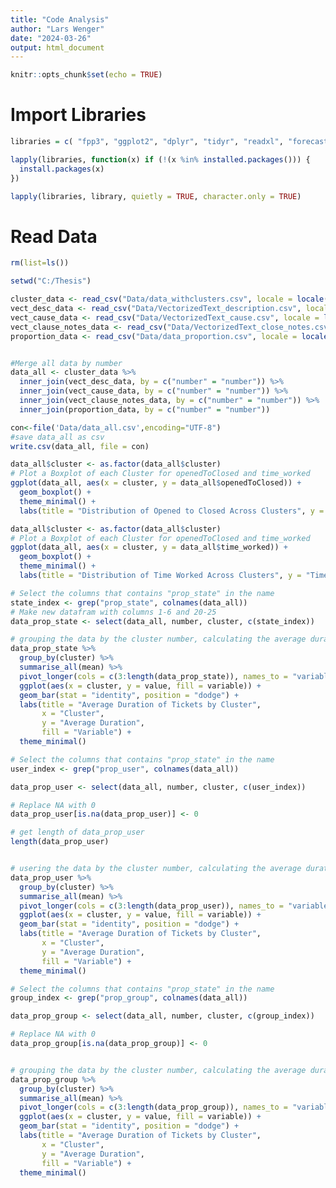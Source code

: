 ```yaml
---
title: "Code Analysis"
author: "Lars Wenger"
date: "2024-03-26"
output: html_document
---
```


```r
knitr::opts_chunk$set(echo = TRUE)
```

# Import Libraries
```r
libraries = c( "fpp3", "ggplot2", "dplyr", "tidyr", "readxl", "forecast", "zoo", "tsibble", "GGally", "lubridate", "tidyverse", "stringi")

lapply(libraries, function(x) if (!(x %in% installed.packages())) {
  install.packages(x)
})

lapply(libraries, library, quietly = TRUE, character.only = TRUE)
```

# Read Data
```r
rm(list=ls())

setwd("C:/Thesis")

cluster_data <- read_csv("Data/data_withclusters.csv", locale = locale(encoding = "UTF-8"))
vect_desc_data <- read_csv("Data/VectorizedText_description.csv", locale = locale(encoding = "UTF-8"))
vect_cause_data <- read_csv("Data/VectorizedText_cause.csv", locale = locale(encoding = "UTF-8"))
vect_clause_notes_data <- read_csv("Data/VectorizedText_close_notes.csv", locale = locale(encoding = "UTF-8"))
proportion_data <- read_csv("Data/data_proportion.csv", locale = locale(encoding = "UTF-8"))


#Merge all data by number
data_all <- cluster_data %>%
  inner_join(vect_desc_data, by = c("number" = "number")) %>%
  inner_join(vect_cause_data, by = c("number" = "number")) %>%
  inner_join(vect_clause_notes_data, by = c("number" = "number")) %>%
  inner_join(proportion_data, by = c("number" = "number"))
```

```r
con<-file('Data/data_all.csv',encoding="UTF-8")
#save data_all as csv
write.csv(data_all, file = con)
```
```r
data_all$cluster <- as.factor(data_all$cluster)
# Plot a Boxplot of each Cluster for openedToClosed and time_worked
ggplot(data_all, aes(x = cluster, y = data_all$openedToClosed)) + 
  geom_boxplot() +
  theme_minimal() +
  labs(title = "Distribution of Opened to Closed Across Clusters", y = "Opened to Closed (Hours)", x = "Cluster")

data_all$cluster <- as.factor(data_all$cluster)
# Plot a Boxplot of each Cluster for openedToClosed and time_worked
ggplot(data_all, aes(x = cluster, y = data_all$time_worked)) + 
  geom_boxplot() +
  theme_minimal() +
  labs(title = "Distribution of Time Worked Across Clusters", y = "Time Worked (Hours)", x = "Cluster")
```

```r
# Select the columns that contains "prop_state" in the name
state_index <- grep("prop_state", colnames(data_all))
# Make new datafram with columns 1-6 and 20-25
data_prop_state <- select(data_all, number, cluster, c(state_index))

# grouping the data by the cluster number, calculating the average duration for tickets within each cluster, and then visualizing these averages to identify any notable differences among the clusters.
data_prop_state %>%
  group_by(cluster) %>%
  summarise_all(mean) %>%
  pivot_longer(cols = c(3:length(data_prop_state)), names_to = "variable", values_to = "value") %>%
  ggplot(aes(x = cluster, y = value, fill = variable)) +
  geom_bar(stat = "identity", position = "dodge") +
  labs(title = "Average Duration of Tickets by Cluster",
       x = "Cluster",
       y = "Average Duration",
       fill = "Variable") +
  theme_minimal()
```

```r
# Select the columns that contains "prop_state" in the name
user_index <- grep("prop_user", colnames(data_all))

data_prop_user <- select(data_all, number, cluster, c(user_index))

# Replace NA with 0
data_prop_user[is.na(data_prop_user)] <- 0

# get length of data_prop_user
length(data_prop_user)


# usering the data by the cluster number, calculating the average duration for tickets within each cluster, and then visualizing these averages to identify any notable differences among the clusters.
data_prop_user %>%
  group_by(cluster) %>%
  summarise_all(mean) %>%
  pivot_longer(cols = c(3:length(data_prop_user)), names_to = "variable", values_to = "value") %>%
  ggplot(aes(x = cluster, y = value, fill = variable)) +
  geom_bar(stat = "identity", position = "dodge") +
  labs(title = "Average Duration of Tickets by Cluster",
       x = "Cluster",
       y = "Average Duration",
       fill = "Variable") +
  theme_minimal()
```
```r
# Select the columns that contains "prop_state" in the name
group_index <- grep("prop_group", colnames(data_all))

data_prop_group <- select(data_all, number, cluster, c(group_index))

# Replace NA with 0
data_prop_group[is.na(data_prop_group)] <- 0


# grouping the data by the cluster number, calculating the average duration for tickets within each cluster, and then visualizing these averages to identify any notable differences among the clusters.
data_prop_group %>%
  group_by(cluster) %>%
  summarise_all(mean) %>%
  pivot_longer(cols = c(3:length(data_prop_group)), names_to = "variable", values_to = "value") %>%
  ggplot(aes(x = cluster, y = value, fill = variable)) +
  geom_bar(stat = "identity", position = "dodge") +
  labs(title = "Average Duration of Tickets by Cluster",
       x = "Cluster",
       y = "Average Duration",
       fill = "Variable") +
  theme_minimal()
```

```r
```




